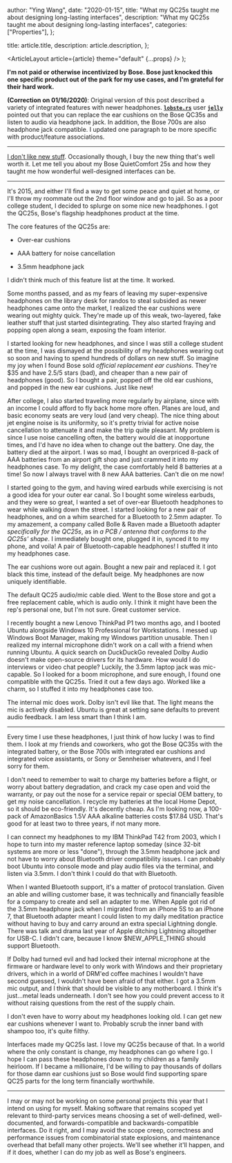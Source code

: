 
  author: "Ying Wang",
  date: "2020-01-15",
  title: "What my QC25s taught me about designing long-lasting interfaces",
  description:
    "What my QC25s taught me about designing long-lasting interfaces",
  categories: ["Properties"],
};

  title: article.title,
  description: article.description,
};

  <ArticleLayout article={article} theme="default" {...props} />
);

**I'm not paid or otherwise incentivized by Bose. Bose just knocked this one
specific product out of the park for my use cases, and I'm grateful for their
hard work.**

**(Correction on 01/16/2020)**: Original version of this post described a
variety of integrated features with newer headphones.
[**`lobste.rs`**](https://lobste.rs) user
[**`jelly`**](https://lobste.rs/u/jelly) pointed out that you can replace the
ear cushions on the Bose QC35s and listen to audio via headphone jack. In
addition, the Bose 700s are also headphone jack compatible. I updated one
paragraph to be more specific with product/feature associations.

---

[I don't like new stuff](/posts/2020/01/13/50years). Occasionally though, I buy
the new thing that's well worth it. Let me tell you about my Bose QuietComfort
25s and how they taught me how wonderful well-designed interfaces can be.

---

It's 2015, and either I'll find a way to get some peace and quiet at home, or
I'll throw my roommate out the 2nd floor window and go to jail. So as a poor
college student, I decided to splurge on some nice new headphones. I got the
QC25s, Bose's flagship headphones product at the time.

The core features of the QC25s are:

- Over-ear cushions

- AAA battery for noise cancellation

- 3.5mm headphone jack

I didn't think much of this feature list at the time. It worked.

Some months passed, and as my fears of leaving my super-expensive headphones on
the library desk for randos to steal subsided as newer headphones came onto the
market, I realized the ear cushions were wearing out mighty quick. They're made
up of this weak, two-layered, fake leather stuff that just started
disintegrating. They also started fraying and popping open along a seam,
exposing the foam interior.

I started looking for new headphones, and since I was still a college student at
the time, I was dismayed at the possibility of my headphones wearing out so soon
and having to spend hundreds of dollars on new stuff. So imagine my joy when I
found Bose sold _official replacement ear cushions_. They're $35 and have 2.5/5
stars (bad), and cheaper than a new pair of headphones (good). So I bought a
pair, popped off the old ear cushions, and popped in the new ear cushions. Just
like new!

After college, I also started traveling more regularly by airplane, since with
an income I could afford to fly back home more often. Planes are loud, and basic
economy seats are very loud (and very cheap). The nice thing about jet engine
noise is its uniformity, so it's pretty trivial for active noise cancellation to
attenuate it and make the trip quite pleasant. My problem is since I use noise
cancelling often, the battery would die at inopportune times, and I'd have no
idea when to change out the battery. One day, the battery died at the airport. I
was so mad, I bought an overpriced 8-pack of AAA batteries from an airport gift
shop and just crammed it into my headphones case. To my delight, the case
comfortably held 8 batteries at a time! So now I always travel with 8 new AAA
batteries. Can't die on me now!

I started going to the gym, and having wired earbuds while exercising is not a
good idea for your outer ear canal. So I bought some wireless earbuds, and they
were so great, I wanted a set of over-ear Bluetooth headphones to wear while
walking down the street. I started looking for a new pair of headphones, and on
a whim searched for a Bluetooth to 2.5mm adapter. To my amazement, a company
called Bolle & Raven made a Bluetooth adapter _specifically for the QC25s_, as
in _a PCB / antenna that conforms to the QC25s' shape_. I immediately bought
one, plugged it in, synced it to my phone, and voila! A pair of
Bluetooth-capable headphones! I stuffed it into my headphones case.

The ear cushions wore out again. Bought a new pair and replaced it. I got black
this time, instead of the default beige. My headphones are now uniquely
identifiable.

The default QC25 audio/mic cable died. Went to the Bose store and got a free
replacement cable, which is audio only. I think it might have been the rep's
personal one, but I'm not sure. Great customer service.

I recently bought a new Lenovo ThinkPad P1 two months ago, and I booted Ubuntu
alongside Windows 10 Professional for Workstations. I messed up Windows Boot
Manager, making my Windows partition unusable. Then I realized my internal
microphone didn't work on a call with a friend when running Ubuntu. A quick
search on DuckDuckGo revealed Dolby Audio doesn't make open-source drivers for
its hardware. How would I do interviews or video chat people? Luckily, the 3.5mm
laptop jack was mic-capable. So I looked for a boom microphone, and sure enough,
I found one compatible with the QC25s. Tried it out a few days ago. Worked like
a charm, so I stuffed it into my headphones case too.

The internal mic does work. Dolby isn't evil like that. The light means the mic
is actively disabled. Ubuntu is great at setting sane defaults to prevent audio
feedback. I am less smart than I think I am.

---

Every time I use these headphones, I just think of how lucky I was to find them.
I look at my friends and coworkers, who got the Bose QC35s with the integrated
battery, or the Bose 700s with integrated ear cushions and integrated voice
assistants, or Sony or Sennheiser whatevers, and I feel sorry for them.

I don't need to remember to wait to charge my batteries before a flight, or
worry about battery degradation, and crack my case open and void the warranty,
or pay out the nose for a service repair or special OEM battery, to get my noise
cancellation. I recycle my batteries at the local Home Depot, so it should be
eco-friendly. It's decently cheap. As I'm looking now, a 100-pack of
AmazonBasics 1.5V AAA alkaline batteries costs $17.84 USD. That's good for at
least two to three years, if not many more.

I can connect my headphones to my IBM ThinkPad T42 from 2003, which I hope to
turn into my master reference laptop someday (since 32-bit systems are more or
less "done"), through the 3.5mm headphone jack and not have to worry about
Bluetooth driver compatibility issues. I can probably boot Ubuntu into console
mode and play audio files via the terminal, and listen via 3.5mm. I don't think
I could do that with Bluetooth.

When I wanted Bluetooth support, it's a matter of protocol translation. Given an
able and willing customer base, it was technically and financially feasible for
a company to create and sell an adapter to me. When Apple got rid of the 3.5mm
headphone jack when I migrated from an iPhone 5S to an iPhone 7, that Bluetooth
adapter meant I could listen to my daily meditation practice without having to
buy and carry around an extra special Lightning dongle. There was talk and drama
last year of Apple ditching Lightning altogether for USB-C. I didn't care,
because I know $NEW_APPLE_THING should support Bluetooth.

If Dolby had turned evil and had locked their internal microphone at the
firmware or hardware level to only work with Windows and their proprietary
drivers, which in a world of DRM'ed coffee machines I wouldn't have second
guessed, I wouldn't have been afraid of that either. I got a 3.5mm mic output,
and I think that should be visible to any motherboard. I think it's just...metal
leads underneath. I don't see how you could prevent access to it without raising
questions from the rest of the supply chain.

I don't even have to worry about my headphones looking old. I can get new ear
cushions whenever I want to. Probably scrub the inner band with shampoo too,
it's quite filthy.

Interfaces made my QC25s last. I love my QC25s because of that. In a world where
the only constant is change, my headphones can go where I go. I hope I can pass
these headphones down to my children as a family heirloom. If I became a
millionaire, I'd be willing to pay thousands of dollars for those damn ear
cushions just so Bose would find supporting spare QC25 parts for the long term
financially worthwhile.

---

I may or may not be working on some personal projects this year that I intend on
using for myself. Making software that remains scoped yet relevant to
third-party services means choosing a set of well-defined, well-documented, and
forwards-compatible and backwards-compatible interfaces. Do it right, and I may
avoid the scope creep, correctness and performance issues from combinatorial
state explosions, and maintenance overhead that befall many other projects.
We'll see whether it'll happen, and if it does, whether I can do my job as well
as Bose's engineers.

